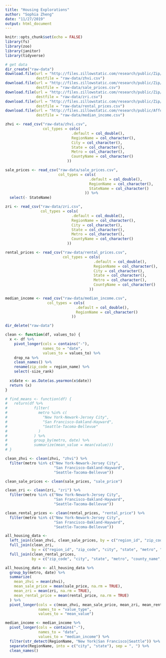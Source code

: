 ```yaml
---
title: "Housing Explorations"
author: "Sophia Zheng"
date: "11/27/2019"
output: html_document
---
```


```r
knitr::opts_chunk$set(echo = FALSE)
library(fs)
library(zoo)
library(janitor)
library(tidyverse)
```

```r
# get data
dir_create("raw-data")
download.file(url = "http://files.zillowstatic.com/research/public/Zip/Zip_Zhvi_AllHomes.csv",
              destfile = "raw-data/zhvi.csv")
download.file(url = "http://files.zillowstatic.com/research/public/Zip/Sale_Prices_Zip.csv",
              destfile = "raw-data/sale_prices.csv")
download.file(url = "http://files.zillowstatic.com/research/public/Zip/Zip_Zri_AllHomesPlusMultifamily.csv",
              destfile = "raw-data/zri.csv")
download.file(url = "http://files.zillowstatic.com/research/public/Zip/Zip_MedianRentalPrice_AllHomes.csv",
              destfile = "raw-data/rental_prices.csv")
download.file(url = "http://files.zillowstatic.com/research/public/Affordability_Income_2018Q4.csv",
              destfile = "raw-data/median_income.csv")

zhvi <- read_csv("raw-data/zhvi.csv",
                 col_types = cols(
                              .default = col_double(),
                              RegionName = col_character(),
                              City = col_character(),
                              State = col_character(),
                              Metro = col_character(),
                              CountyName = col_character()
                            ))

sale_prices <- read_csv("raw-data/sale_prices.csv",
                        col_types = cols(
                                      .default = col_double(),
                                      RegionName = col_character(),
                                      StateName = col_character()
                                    )) %>% 
  select(- StateName)

zri <- read_csv("raw-data/zri.csv",
                col_types = cols(
                              .default = col_double(),
                              RegionName = col_character(),
                              City = col_character(),
                              State = col_character(),
                              Metro = col_character(),
                              CountyName = col_character()
                            ))

rental_prices <- read_csv("raw-data/rental_prices.csv",
                          col_types = cols(
                                        .default = col_double(),
                                        RegionName = col_character(),
                                        City = col_character(),
                                        State = col_character(),
                                        Metro = col_character(),
                                        CountyName = col_character()
                                      ))

median_income <- read_csv("raw-data/median_income.csv",
                   col_types = cols(
                                .default = col_double(),
                                RegionName = col_character()
                              ))

dir_delete("raw-data")
```

```r
clean <- function(df, values_to) {
  x <- df %>%
    pivot_longer(cols = contains("-"),
                 names_to = "date",
                 values_to = values_to) %>%
    drop_na %>%
    clean_names() %>%
    rename(zip_code = region_name) %>%
    select(-size_rank)
  
  x$date <- as.Date(as.yearmon(x$date))
  return (x)
}

# find_means <- function(df) {
#   return(df %>%
#            filter(
#              metro %in% c(
#                "New York-Newark-Jersey City",
#                "San Francisco-Oakland-Hayward",
#                "Seattle-Tacoma-Bellevue"
#              )
#            ) %>%
#            group_by(metro, date) %>%
#            summarize(mean_value = mean(value)))
# }

clean_zhvi <- clean(zhvi, "zhvi") %>% 
  filter(metro %in% c("New York-Newark-Jersey City", 
                      "San Francisco-Oakland-Hayward", 
                      "Seattle-Tacoma-Bellevue"))

clean_sale_prices <- clean(sale_prices, "sale_price")

clean_zri <- clean(zri, "zri") %>% 
  filter(metro %in% c("New York-Newark-Jersey City",
                      "San Francisco-Oakland-Hayward",
                      "Seattle-Tacoma-Bellevue"))

clean_rental_prices <- clean(rental_prices, "rental_price") %>% 
  filter(metro %in% c("New York-Newark-Jersey City",
                      "San Francisco-Oakland-Hayward",
                      "Seattle-Tacoma-Bellevue"))

all_housing_data <-
  left_join(clean_zhvi, clean_sale_prices, by = c("region_id", "zip_code", "date")) %>% 
  full_join(clean_zri,
            by = c("region_id", "zip_code", "city", "state", "metro", "county_name", "date")) %>%
  full_join(clean_rental_prices,
            by = c("zip_code", "city", "state", "metro", "county_name", "date"))

all_housing_data <- all_housing_data %>%
  group_by(metro, date) %>%
  summarize(
    mean_zhvi = mean(zhvi),
    mean_sale_price = mean(sale_price, na.rm = TRUE),
    mean_zri = mean(zri, na.rm = TRUE),
    mean_rental_price = mean(rental_price, na.rm = TRUE)
  ) %>% 
  pivot_longer(cols = c(mean_zhvi, mean_sale_price, mean_zri, mean_rental_price),
               names_to = "value_type",
               values_to = "mean_value")

median_income <- median_income %>%
  pivot_longer(cols = contains("-"),
               names_to = "date",
               values_to = "median_income") %>%
  filter(str_detect(RegionName, "New York|San Francisco|Seattle")) %>%
  separate(RegionName, into = c("city", "state"), sep = ", ") %>%
  clean_names()
```


